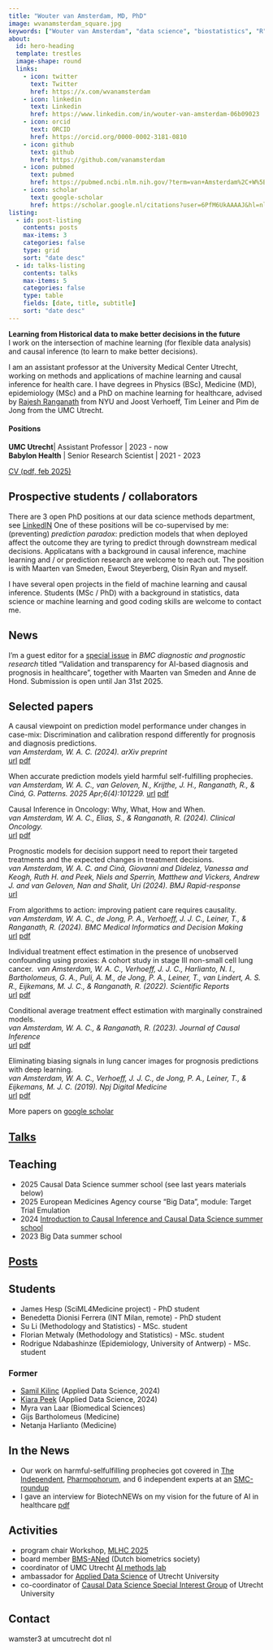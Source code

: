 ```yaml
---
title: "Wouter van Amsterdam, MD, PhD"
image: wvanamsterdam_square.jpg
keywords: ["Wouter van Amsterdam", "data science", "biostatistics", "R", "python", "causal inference", "machine learning", "academic porfolio", "CV"]
about:
  id: hero-heading
  template: trestles
  image-shape: round
  links:
    - icon: twitter
      text: Twitter
      href: https://x.com/wvanamsterdam
    - icon: linkedin
      text: Linkedin
      href: https://www.linkedin.com/in/wouter-van-amsterdam-06b09023
    - icon: orcid
      text: ORCID
      href: https://orcid.org/0000-0002-3181-0810
    - icon: github
      text: github
      href: https://github.com/vanamsterdam
    - icon: pubmed
      text: pubmed
      href: https://pubmed.ncbi.nlm.nih.gov/?term=van+Amsterdam%2C+W%5BAuthor%5D&sort=
    - icon: scholar
      text: google-scholar
      href: https://scholar.google.nl/citations?user=6PfM6UkAAAAJ&hl=nl&oi=sra
listing:
  - id: post-listing
    contents: posts
    max-items: 3
    categories: false
    type: grid
    sort: "date desc"
  - id: talks-listing
    contents: talks
    max-items: 5
    categories: false
    type: table
    fields: [date, title, subtitle]
    sort: "date desc"
---
```


:::{#hero-heading}

**Learning from Historical data to make better decisions in the future**\
I work on the intersection of machine learning (for flexible data analysis) and causal inference (to learn to make better decisions).

I am an assistant professor at the University Medical Center Utrecht, working on methods and applications of machine learning and causal inference for health care.
I have degrees in Physics (BSc), Medicine (MD), epidemiology (MSc) and a PhD on machine learning for healthcare, advised by [Rajesh Ranganath](https://cims.nyu.edu/~rajeshr/) from NYU and Joost Verhoeff, Tim Leiner and Pim de Jong from the UMC Utrecht.

<!--Master students with a background in statistics or machine learning who want to work with me are welcome to contact me.-->
<!--Students enrolled at Utrecht University or UMC Utrecht can find open master projects on [konjoin](https://uu.konjoin.nl/profile/wouter-van-amsterdam)-->


#### Positions

**UMC Utrecht**| Assistant Professor | 2023 - now\
**Babylon Health** | Senior Research Scientist | 2021 - 2023

[CV (pdf, feb 2025)](cv.pdf)

:::

## Prospective students / collaborators

There are 3 open PhD positions at our data science methods department, see [LinkedIN](https://www.linkedin.com/posts/maartenvansmeden_hiring-we-offer-3-fully-funded-phd-positions-activity-7321419607016157187-JZ7K/?utm_source=share&utm_medium=member_desktop&rcm=ACoAAATRCVMBLpmDHrCNBUHtp1wJvcz1SLL_8q0)
One of these positions will be co-supervised by me: (preventing) *prediction paradox*: prediction models that when deployed affect the outcome they are tyring to predict through downstream medical decisions. Applicatans with a background in causal inference, machine learning and / or prediction research are welcome to reach out. The position is with Maarten van Smeden, Ewout Steyerberg, Oisin Ryan and myself.

I have several open projects in the field of machine learning and causal inference. Students (MSc / PhD) with a background in statistics, data science or machine learning and good coding skills are welcome to contact me.

## News

I'm a guest editor for a [special issue](https://www.biomedcentral.com/collections/VTAI?utm_medium=email&utm_source=generic&utm_content=null&utm_term=null&utm_campaign=MLSR_41512_CON1_GL_PHSS_03HEP_VTAI) in *BMC diagnostic and prognostic research* titled "Validation and transparency for AI-based diagnosis and prognosis in healthcare", together with Maarten van Smeden and Anne de Hond. Submission is open until Jan 31st 2025.

## Selected papers

A causal viewpoint on prediction model performance under changes in case-mix: Discrimination and calibration respond differently for prognosis and diagnosis predictions.\
*van Amsterdam, W. A. C. (2024). arXiv preprint*\
[url](https://doi.org/10.48550/arXiv.2409.01444)
[pdf](papers/2024_causal_casemix.pdf)

When accurate prediction models yield harmful self-fulfilling prophecies.\
*van Amsterdam, W. A. C., van Geloven, N., Krijthe, J. H., Ranganath, R., & Ciná, G. Patterns. 2025 Apr;6(4):101229.*
[url](https://doi.org/10.1016/j.patter.2025.101229)
[pdf](papers/2025_selffulfilling.pdf)

Causal Inference in Oncology: Why, What, How and When.\
*van Amsterdam, W. A. C., Elias, S., & Ranganath, R. (2024). Clinical Oncology.*\
[url](https://doi.org/10.1016/j.clon.2024.07.002)
[pdf](papers/2024_ci_tutorial.pdf)

Prognostic models for decision support need to report their targeted treatments and the expected changes in treatment decisions.\
*van Amsterdam, W. A. C. and Cinà, Giovanni and Didelez, Vanessa and Keogh, Ruth H. and Peek, Niels and Sperrin, Matthew and Vickers, Andrew J. and van Geloven, Nan and Shalit, Uri (2024). BMJ Rapid-response*\
[url](https://www.bmj.com/content/385/bmj-2023-078378/rr-1)

From algorithms to action: improving patient care requires causality.\
*van Amsterdam, W. A. C., de Jong, P. A., Verhoeff, J. J. C., Leiner, T., & Ranganath, R. (2024). BMC Medical Informatics and Decision Making*\
[url](https://doi.org/10.1186/s12911-024-02513-3)
[pdf](papers/2024_comment_bmc.pdf)

Individual treatment effect estimation in the presence of unobserved confounding using proxies: A cohort study in stage III non-small cell lung cancer.\ 
*van Amsterdam, W. A. C., Verhoeff, J. J. C., Harlianto, N. I., Bartholomeus, G. A., Puli, A. M., de Jong, P. A., Leiner, T., van Lindert, A. S. R., Eijkemans, M. J. C., & Ranganath, R. (2022). Scientific Reports*\
[url](https://doi.org/10.1038/s41598-022-09775-9)
[pdf](https://www.nature.com/articles/s41598-022-09775-9.pdf)

Conditional average treatment effect estimation with marginally constrained models.\
*van Amsterdam, W. A. C., & Ranganath, R. (2023). Journal of Causal Inference*\
[url](https://doi.org/10.1515/jci-2022-0027)
[pdf](papers/2023_offset_jci.pdf)

Eliminating biasing signals in lung cancer images for prognosis predictions with deep learning.\
*van Amsterdam, W. A. C., Verhoeff, J. J. C., de Jong, P. A., Leiner, T., & Eijkemans, M. J. C. (2019). Npj Digital Medicine*\
[url](https://doi.org/10.1038/s41746-019-0194-x)
[pdf](https://www.nature.com/articles/s41746-019-0194-x.pdf)

More papers on [google scholar](https://scholar.google.nl/citations?user=6PfM6UkAAAAJ&hl=nl&oi=sra)

## [Talks](talks.qmd)

::: {#talks-listing}
:::

## Teaching

- 2025 Causal Data Science summer school (see last years materials below)
- 2025 European Medicines Agency course "Big Data", module: Target Trial Emulation
- 2024 [Introduction to Causal Inference and Causal Data Science summer school](https://utrechtsummerschool.nl/courses/healthcare/introduction-to-causal-inference-and-causal-data-science)
- 2023 Big Data summer school

## [Posts](posts.qmd)

::: {#post-listing}
:::

## Students

- James Hesp (SciML4Medicine project) - PhD student
- Benedetta Dionisi Ferrera (INT Milan, remote) - PhD student
- Su Li (Methodology and Statistics) - MSc. student
- Florian Metwaly (Methodology and Statistics) - MSc. student
- Rodrigue Ndabashinze (Epidemiology, University of Antwerp) - MSc. student

### Former 

- [Samil Kilinc](https://www.linkedin.com/in/samil-tugkan-kilinc-1770dk) (Applied Data Science, 2024)
- [Kiara Peek](www.linkedin.com/in/kiara-peek-9974b41b3) (Applied Data Science, 2024)
- Myra van Laar (Biomedical Sciences)
- Gijs Bartholomeus (Medicine)
- Netanja Harlianto (Medicine)

## In the News

- Our work on harmful-selfulfilling prophecies got covered in [The Independent](https://www.independent.co.uk/news/health/ai-healthcare-patients-nhs-b2732070.html), [Pharmophorum](https://pharmaphorum.com/news/why-relying-ai-outcome-models-may-not-be-good-idea), and 6 independent experts at an [SMC-roundup](https://www.sciencemediacentre.org/expert-reaction-to-study-suggesting-potential-patient-harms-associated-with-use-of-ai-medical-outcome-prediction-models/)
- I gave an interview for BiotechNEWs on my vision for the future of AI in healthcare [pdf](resources/24_biotechnews_interview.pdf) 

## Activities

- program chair Workshop, [MLHC 2025](https://www.mlforhc.org)
- board member [BMS-ANed](https://www.vvsor.nl/biometrics/) (Dutch biometrics society)
- coordinator of UMC Utrecht [AI methods lab](https://www.umcutrecht.nl/en/ai-lab-methodology)
- ambassador for [Applied Data Science](https://www.uu.nl/en/research/applied-data-science) of Utrecht University
- co-coordinator of [Causal Data Science Special Interest Group](https://www.uu.nl/en/research/applied-data-science/sig-causal-data-science) of Utrecht University

## Contact
wamster3 at umcutrecht dot nl

